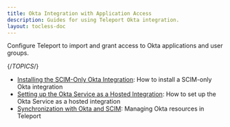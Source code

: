 ```yaml
---
title: Okta Integration with Application Access
description: Guides for using Teleport Okta integration.
layout: tocless-doc
---
```


Configure Teleport to import and grant access to Okta applications and user groups.

{/*TOPICS*/}

- [Installing the SCIM-Only Okta Integration](scim-only.mdx): How to install a SCIM-only Okta integration
- [Setting up the Okta Service as a Hosted Integration](hosted-guide.mdx): How to set up the Okta Service as a hosted integration
- [Synchronization with Okta and SCIM](sync-scim.mdx): Managing Okta resources in Teleport
